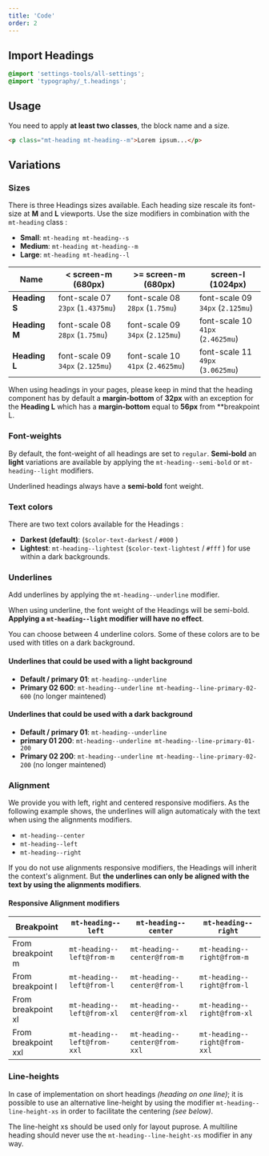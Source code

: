 ```yaml
---
title: 'Code'
order: 2
---
```


## Import Headings

```scss
@import 'settings-tools/all-settings';
@import 'typography/_t.headings';
```

## Usage

<Highlight theme="warning" title="Keep in mind">

You need to apply **at least two classes**, the block name and a size.

</Highlight>

```html
<p class="mt-heading mt-heading--m">Lorem ipsum...</p>
```

## Variations

### Sizes

There is three Headings sizes available. Each heading size rescale its font-size at **M** and **L** viewports.
Use the size modifiers in combination with the `mt-heading` class :

- **Small**: `mt-heading mt-heading--s`
- **Medium**: `mt-heading mt-heading--m`
- **Large**: `mt-heading mt-heading--l`

<Preview path="Heading-sizes" />

| Name          | < screen-m (680px)                      | >= screen-m (680px)                     | screen-l (1024px)                       |
| ------------- | --------------------------------------- | --------------------------------------- | --------------------------------------- |
| **Heading S** | font-scale 07<br /> `23px` (`1.4375mu`) | font-scale 08<br /> `28px` (`1.75mu`)   | font-scale 09<br /> `34px` (`2.125mu`)  |
| **Heading M** | font-scale 08<br /> `28px` (`1.75mu`)   | font-scale 09<br /> `34px` (`2.125mu`)  | font-scale 10<br /> `41px` (`2.4625mu`) |
| **Heading L** | font-scale 09<br /> `34px` (`2.125mu`)  | font-scale 10<br /> `41px` (`2.4625mu`) | font-scale 11<br /> `49px` (`3.0625mu`) |

<Highlight theme="tips" title="Default margin">

When using headings in your pages, please keep in mind that the heading component has by default a **margin-bottom** of **32px** with an exception for the **Heading L** which has a **margin-bottom** equal to **56px** from \*\*breakpoint L.

</Highlight>

### Font-weights

By default, the font-weight of all headings are set to `regular`.
**Semi-bold** an **light** variations are available by applying the `mt-heading--semi-bold` or `mt-heading--light` modifiers.

<Highlight>

Underlined headings always have a **semi-bold** font weight.

</Highlight>

<Preview path="Heading-weight" />

### Text colors

There are two text colors available for the Headings :

- **Darkest (default)**: (`$color-text-darkest` / `#000` )
- **Lightest**: `mt-heading--lightest` (`$color-text-lightest` / `#fff` ) for use within a dark backgrounds.

<Preview path="Heading-colors" />

### Underlines

Add underlines by applying the `mt-heading--underline` modifier.

<Highlight theme="tips" title="Important note">

When using underline, the font weight of the Headings will be semi-bold. **Applying a `mt-heading--light` modifier will have no effect**.

</Highlight>

You can choose between 4 underline colors. Some of these colors are to be used with titles on a dark background.

#### Underlines that could be used with a light background

- **Default / primary 01**: `mt-heading--underline`
- **Primary 02 600**: `mt-heading--underline mt-heading--line-primary-02-600` (no longer maintened)

#### Underlines that could be used with a dark background

- **Default / primary 01**: `mt-heading--underline`
- **primary 01 200**: `mt-heading--underline mt-heading--line-primary-01-200`
- **Primary 02 200**: `mt-heading--underline mt-heading--line-primary-02-200` (no longer maintened)

<Preview path="Heading-underlines" />

### Alignment

We provide you with left, right and centered responsive modifiers. As the following example shows, the underlines will align automaticaly with the text when using the alignments modifiers.

- `mt-heading--center`
- `mt-heading--left`
- `mt-heading--right`

<Highlight theme="warning" title="Keep in mind">

If you do not use alignments responsive modifiers, the Headings will inherit the context's alignment. But **the underlines can only be aligned with the text by using the alignments modifiers**.

</Highlight>

<Preview path="Heading-alignment" />

#### Responsive Alignment modifiers

| Breakpoint          | `mt-heading--left`          | `mt-heading--center`          | `mt-heading--right`          |
| ------------------- | --------------------------- | ----------------------------- | ---------------------------- |
| From breakpoint m   | `mt-heading--left@from-m`   | `mt-heading--center@from-m`   | `mt-heading--right@from-m`   |
| From breakpoint l   | `mt-heading--left@from-l`   | `mt-heading--center@from-l`   | `mt-heading--right@from-l`   |
| From breakpoint xl  | `mt-heading--left@from-xl`  | `mt-heading--center@from-xl`  | `mt-heading--right@from-xl`  |
| From breakpoint xxl | `mt-heading--left@from-xxl` | `mt-heading--center@from-xxl` | `mt-heading--right@from-xxl` |

### Line-heights

In case of implementation on short headings _(heading on one line)_; it is possible to use an alternative line-height by using the modifier `mt-heading--line-height-xs` in order to facilitate the centering _(see below)_.

<Highlight theme="warning">

The line-height xs should be used only for layout puprose. A multiline heading should never use the `mt-heading--line-height-xs` modifier in any way.

</Highlight>
